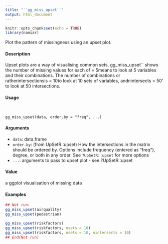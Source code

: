---
title: "``gg_miss_upset``"
output: html_document
---

```{r setup, include=FALSE}
knitr::opts_chunk$set(echo = TRUE)
library(naniar)
```

Plot the pattern of missingness using an upset plot.

####  Description 

Upset plots are a way of visualising common sets, gg_miss_upset`` shows the number of missing values for each of = 5means to look at 5 variables and their combinations. The number of combinations or ratherintersectionsis = 10to look at 10 sets of variables, andnintersects = 50' to look at 50 intersections.

####  Usage 
<pre><code>

gg_miss_upset(data, order.by = "freq", ...)
</code></pre>
#### Arguments 

* ``data``: data.frame
* ``order.by``: (from UpSetR::upset) How the intersections in the matrix should be ordered by.
Options include frequency (entered as "freq"), degree, or both in any order. See ``?UpSetR::upset`` for more options
* ``...``: arguments to pass to upset plot - see ?UpSetR::upset

#### Value 

a ggplot visualisation of missing data

#### Examples 
```{r}

## Not run:
gg_miss_upset(airquality)
gg_miss_upset(pedestrian)
```


```{r}
gg_miss_upset(riskfactors)
gg_miss_upset(riskfactors, nsets = 10)
gg_miss_upset(riskfactors, nsets = 10, nintersects = 10)
## End(Not run)
```